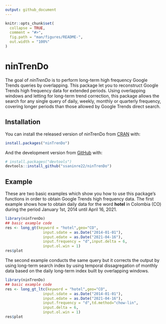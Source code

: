 ```yaml
---
output: github_document
---
```


<!-- README.md is generated from README.Rmd. Please edit that file -->

```r
knitr::opts_chunk$set(
  collapse = TRUE,
  comment = "#>",
  fig.path = "man/figures/README-",
  out.width = "100%"
)
```

# ninTrenDo

<!-- badges: start -->
<!-- badges: end -->

The goal of *ninTrenDo* is to perform long-term high frequency Google Trends queries by overlapping. This package let you to reconstruct Google Trends high frequency data for extended periods. Using overlapping windows and letting for long-term trend correction, this package allows the search for any single query of daily, weekly, monthly or quarterly frequency, covering longer periods than those allowed by Google Trends direct search.

## Installation

You can install the released version of ninTrenDo from [CRAN](https://CRAN.R-project.org) with:

``` r
install.packages("ninTrenDo")
```

And the development version from [GitHub](https://github.com/) with:

``` r
# install.packages("devtools")
devtools::install_github("ssaninre22/ninTrenDo")
```
## Example

These are two basic examples which show you how to use this package's functions in order to obtain Google Trends high frequency data. The first example shows how to obtain daily data for the word **hotel** in Colombia (CO) during the period January 1st, 2014 until April 16, 2021. 

```r
library(ninTrenDo)
## basic example code
res <- long_gt(keyword = "hotel",geo="CO",
                 input.sdate = as.Date("2014-01-01"),
                 input.edate = as.Date("2021-04-16"),
                 input.frequency = "d",input.delta = 6,
                 input.ol.win = 1)
res$plot
```

The second example conducts the same query but it corrects the output by using long-term search index by using temporal dissagregation of monthly data based on the daily long-term index built by overlapping windows.

```r
library(ninTrenDo)
## basic example code
res <- long_gt_ltc(keyword = "hotel",geo="CO",
                 input.sdate = as.Date("2014-01-01"),
                 input.edate = as.Date("2021-04-16"),
                 input.frequency = "d",td.method="chow-lin",
                 input.delta = 6,
                 input.ol.win = 1)
res$plot
```
